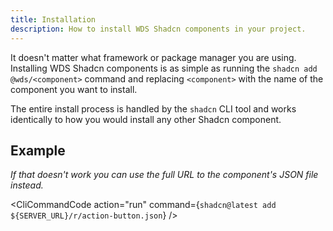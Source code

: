 ```yaml
---
title: Installation
description: How to install WDS Shadcn components in your project.
---
```



It doesn't matter what framework or package manager you are using. Installing WDS Shadcn components is as simple as running the `shadcn add @wds/<component>` command and replacing `<component>` with the name of the component you want to install.

The entire install process is handled by the `shadcn` CLI tool and works identically to how you would install any other Shadcn component.

## Example

<CliCommandCode action="run" command="shadcn@latest add @wds/action-button" />

_If that doesn't work you can use the full URL to the component's JSON file instead._

<CliCommandCode
  action="run"
  command={`shadcn@latest add ${SERVER_URL}/r/action-button.json`}
/>
